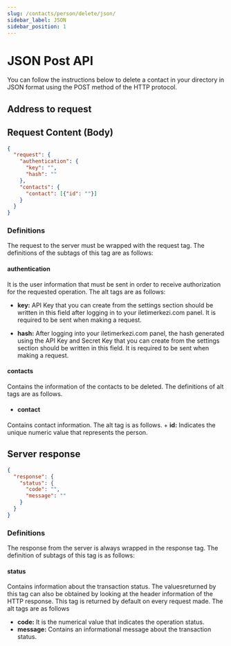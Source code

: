 ```yaml
---
slug: /contacts/person/delete/json/
sidebar_label: JSON
sidebar_position: 1
---
```



# JSON Post API
<AccessWarning />
You can follow the instructions below to delete a contact in your directory in JSON format using the POST method of the HTTP protocol.

## Address to request

<RequestURL type="POST" url="https://api.iletimerkezi.com/v1/delete-contacts/json" />

## Request Content (Body)

```json title="Content of the request if you are processing using API Key"
{
  "request": {
    "authentication": {
      "key": "",
      "hash": ""
    },
    "contacts": {
      "contact": [{"id": ""}]
    }
  }
}
```

### Definitions

The request to the server must be wrapped with the <Badge>request</Badge> tag. The definitions of the subtags of this tag are as follows:

#### authentication
It is the user information that must be sent in order to receive authorization for the requested operation. The alt tags are as follows:

+ **key:** API Key that you can create from the settings section should be written in this field after logging in to your iletimerkezi.com panel. It is required to be sent when making a request.

+ **hash:** After logging into your iletimerkezi.com panel, the hash generated using the API Key and Secret Key that you can create from the settings section should be written in this field. It is required to be sent when making a request.

#### contacts
Contains the information of the contacts to be deleted. The definitions of alt tags are as follows.

  + #### contact
  Contains contact information. The alt tag is as follows.
    + **id:** Indicates the unique numeric value that represents the person.

## Server response

```json
{
  "response": {
    "status": {
      "code": "",
      "message": ""
    }
  }
}
```

### Definitions

The response from the server is always wrapped in the <Badge>response</Badge> tag. The definition of subtags of this tag is as follows:

#### status
Contains information about the transaction status. The values ​​returned by this tag can also be obtained by looking at the header information of the HTTP response. This tag is returned by default on every request made. The alt tags are as follows

  + **code:** It is the numerical value that indicates the operation status.
  + **message:** Contains an informational message about the transaction status.